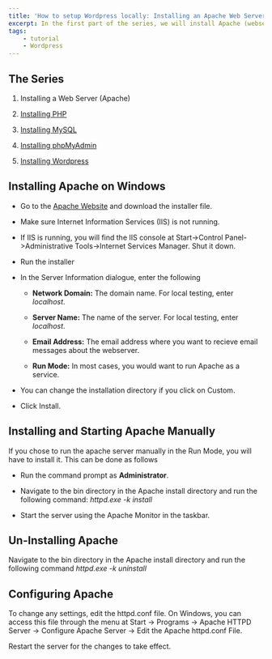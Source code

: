 ```yaml
---
title: 'How to setup Wordpress locally: Installing an Apache Web Server'
excerpt: In the first part of the series, we will install Apache (webserver) on our machine.
tags:
    - tutorial
    - Wordpress
---
```


## The Series

1. Installing a Web Server (Apache)

1. [Installing PHP](./installing-php)

1. [Installing MySQL](./installing-mysql)

1. [Installing phpMyAdmin](./installing-phpmyadmin)

1. [Installing Wordpress](./installing-wordpress)

## Installing Apache on Windows

-   Go to the [Apache Website](https://httpd.apache.org/download.cgi) and download the installer file.

-   Make sure Internet Information Services (IIS) is not running.

-   If IIS is running, you will find the IIS console at Start->Control Panel->Administrative Tools->Internet Services Manager. Shut it down.

-   Run the installer

-   In the Server Information dialogue, enter the following

    -   **Network Domain:** The domain name. For local testing, enter _localhost_.

    -   **Server Name:** The name of the server. For local testing, enter _localhost_.

    -   **Email Address:** The email address where you want to recieve email messages about the webserver.

    -   **Run Mode:** In most cases, you would want to run Apache as a service.

-   You can change the installation directory if you click on Custom.

-   Click Install.

## Installing and Starting Apache Manually

If you chose to run the apache server manually in the Run Mode, you will have to install it. This can be done as follows

-   Run the command prompt as **Administrator**.

-   Navigate to the bin directory in the Apache install directory and run the following command: _httpd.exe -k install_

-   Start the server using the Apache Monitor in the taskbar.

## Un-Installing Apache

Navigate to the bin directory in the Apache install directory and run the following command _httpd.exe -k uninstall_

## Configuring Apache

To change any settings, edit the httpd.conf file. On Windows, you can access this file through the menu at Start -> Programs -> Apache HTTPD Server -> Configure Apache Server -> Edit the Apache httpd.conf File.

Restart the server for the changes to take effect.

